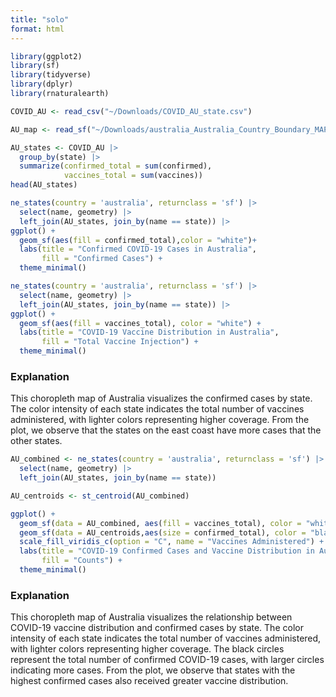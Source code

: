 ```yaml
---
title: "solo"
format: html
---
```


```r
library(ggplot2)
library(sf)
library(tidyverse)
library(dplyr)
library(rnaturalearth)

COVID_AU <- read_csv("~/Downloads/COVID_AU_state.csv")
```

```r
AU_map <- read_sf("~/Downloads/australia_Australia_Country_Boundary_MAPOG/australia_Australia_Country_Boundary.shp")
```

```r
AU_states <- COVID_AU |>
  group_by(state) |>
  summarize(confirmed_total = sum(confirmed),
            vaccines_total = sum(vaccines))
head(AU_states)
```


```r
ne_states(country = 'australia', returnclass = 'sf') |>
  select(name, geometry) |>
  left_join(AU_states, join_by(name == state)) |>
ggplot() +
  geom_sf(aes(fill = confirmed_total),color = "white")+
  labs(title = "Confirmed COVID-19 Cases in Australia", 
       fill = "Confirmed Cases") +
  theme_minimal() 

ne_states(country = 'australia', returnclass = 'sf') |>
  select(name, geometry) |>
  left_join(AU_states, join_by(name == state)) |>
ggplot() +
  geom_sf(aes(fill = vaccines_total), color = "white") +
  labs(title = "COVID-19 Vaccine Distribution in Australia", 
       fill = "Total Vaccine Injection") +
  theme_minimal()

```

### Explanation
This choropleth map of Australia visualizes the confirmed cases by state. The color intensity of each state indicates the total number of vaccines administered, with lighter colors representing higher coverage. From the plot, we observe that the states on the east coast have more cases that the other states.

```r
AU_combined <- ne_states(country = 'australia', returnclass = 'sf') |>
  select(name, geometry) |>
  left_join(AU_states, join_by(name == state))

AU_centroids <- st_centroid(AU_combined)

ggplot() +
  geom_sf(data = AU_combined, aes(fill = vaccines_total), color = "white", size = 0.5) +
  geom_sf(data = AU_centroids,aes(size = confirmed_total), color = "black", alpha = 0.7) +
  scale_fill_viridis_c(option = "C", name = "Vaccines Administered") +
  labs(title = "COVID-19 Confirmed Cases and Vaccine Distribution in Australia", 
       fill = "Counts") +
  theme_minimal()
```

### Explanation
This choropleth map of Australia visualizes the relationship between COVID-19 vaccine distribution and confirmed cases by state. The color intensity of each state indicates the total number of vaccines administered, with lighter colors representing higher coverage. The black circles represent the total number of confirmed COVID-19 cases, with larger circles indicating more cases. From the plot, we observe that states with the highest confirmed cases also received greater vaccine distribution.


